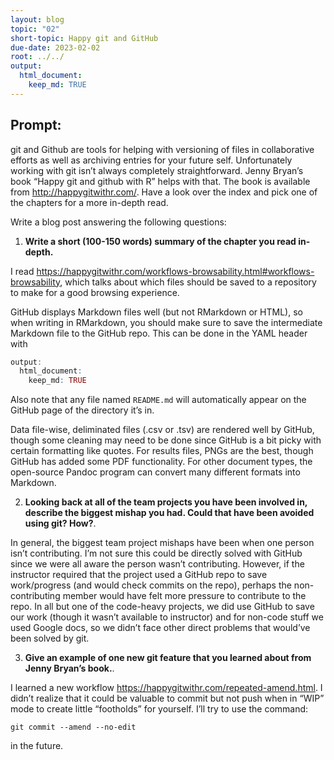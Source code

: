 ```yaml
---
layout: blog
topic: "02"
short-topic: Happy git and GitHub
due-date: 2023-02-02
root: ../../
output:
  html_document:
    keep_md: TRUE
---
```


## Prompt:

git and Github are tools for helping with versioning of files in collaborative efforts as well as archiving entries for your future self. 
Unfortunately working with git isn't always completely straightforward. 
Jenny Bryan's book "Happy git and github with R" helps with that. The book is available from [http://happygitwithr.com/](http://happygitwithr.com/). Have a look over the index and pick one of the chapters for a more in-depth read.

Write a blog post answering the following questions: 

1. **Write a short (100-150 words) summary of the chapter you read in-depth.**

I read [https://happygitwithr.com/workflows-browsability.html#workflows-browsability](Chapter 34: Make a GitHub repo browsable), which talks about which files should be saved to a repository to make for a good browsing experience. 

GitHub displays Markdown files well (but not RMarkdown or HTML), so when writing in RMarkdown, you should make sure to save the intermediate Markdown file to the GitHub repo. This can be done in the YAML header with 

```r
output:  
  html_document:  
    keep_md: TRUE
```



Also note that any file named `README.md` will automatically appear on the GitHub page of the directory it's in. 
 
Data file-wise, deliminated files (.csv or .tsv) are rendered well by GitHub, though some cleaning may need to be done since GitHub is a bit picky with certain formatting like quotes. For results files, PNGs are the best, though GitHub has added some PDF functionality. For other document types, the open-source Pandoc program can convert many different formats into Markdown.



2. **Looking back at all of the team projects you have been involved in, describe the biggest mishap you had. Could that have been avoided using git? How?**. 

In general, the biggest team project mishaps have been when one person isn't contributing. I'm not sure this could be directly solved with GitHub since we were all aware the person wasn't contributing. However, if the instructor required that the project used a GitHub repo to save work/progress (and would check commits on the repo), perhaps the non-contributing member would have felt more pressure to contribute to the repo. In all but one of the code-heavy projects, we did use GitHub to save our work (though it wasn't available to instructor) and for non-code stuff we used Google docs, so we didn't face other direct problems that would've been solved by git.


3. **Give an example of one new git feature that you learned about from Jenny Bryan's book.**.

I learned a new workflow [https://happygitwithr.com/repeated-amend.html](the repeated amend). I didn't realize that it could be valuable to commit but not push when in "WIP" mode to create little "footholds" for yourself. I'll try to use the command:

`git commit --amend --no-edit`

in the future.





